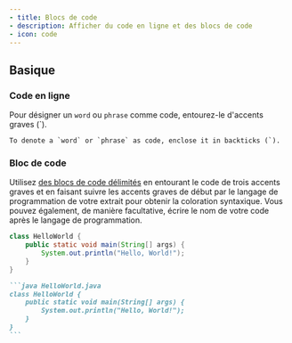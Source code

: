 ```yaml
---
- title: Blocs de code
- description: Afficher du code en ligne et des blocs de code
- icon: code
---
```


## Basique

### Code en ligne

Pour désigner un `word` ou `phrase` comme code, entourez-le d'accents graves (\`).

```
To denote a `word` or `phrase` as code, enclose it in backticks (`).
```

### Bloc de code

Utilisez [des blocs de code délimités](https://www.markdownguide.org/extended-syntax/#fenced-code-blocks) en entourant le code de trois accents graves et en faisant suivre les accents graves de début par le langage de programmation de votre extrait pour obtenir la coloration syntaxique. Vous pouvez également, de manière facultative, écrire le nom de votre code après le langage de programmation.

```java HelloWorld.java
class HelloWorld {
    public static void main(String[] args) {
        System.out.println("Hello, World!");
    }
}
```

````md
```java HelloWorld.java
class HelloWorld {
    public static void main(String[] args) {
        System.out.println("Hello, World!");
    }
}
```
````
